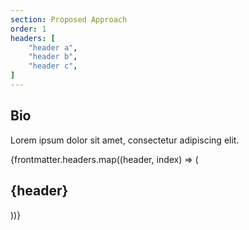 ```yaml
---
section: Proposed Approach
order: 1
headers: [
    "header a",
    "header b",
    "header c",
]
---
```


## Bio

Lorem ipsum dolor sit amet, consectetur adipiscing elit.

{frontmatter.headers.map((header, index) => (
  <h2 key={index}>{header}</h2>
))}